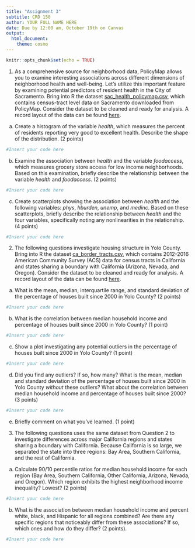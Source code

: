 ```yaml
---
title: "Assignment 3"
subtitle: CRD 150
author: YOUR FULL NAME HERE
date: Due by 12:00 am, October 19th on Canvas
output: 
  html_document:
    theme: cosmo
---
```


```r
knitr::opts_chunk$set(echo = TRUE)
```


1. As a comprehensive source for neighborhood data, PolicyMap allows you to examine interesting associations across different dimensions of neighborhood health and well-being.  Let's utilize this important feature by examining potential predictors of resident health in the City of Sacramento. Bring into R the dataset [sac_health_policymap.csv](https://raw.githubusercontent.com/crd150/data/master/sac_health_policymap.csv), which contains census-tract level data on Sacramento downloaded from PolicyMap.  Consider the dataset to be cleaned and ready for analysis.  A record layout of the data can be found [here](https://raw.githubusercontent.com/crd150/data/master/assgn3_question1_codebook.txt).

a. Create a histogram of the variable *health*, which measures the percent of residents reporting very good to excellent health.  Describe the shape of the distribution. (2 points)

```r
#Insert your code here
```

b. Examine the association between *health* and the variable *foodaccess*, which measures grocery store access for low income neighborhoods. Based on this examination, briefly describe the relationship between the variable *health* and *foodaccess*. (2 points)

```r
#Insert your code here
```

c. Create scatterplots showing the association between *health* and the following variables: *phys*, *hburden*, *unemp*, and *medinc*.  Based on these scatterplots, briefly describe the relationship between *health* and the four variables, specifically noting any nonlinearities in the relationship. (4 points)

```r
#Insert your code here
```



2. The following questions investigate housing structure in Yolo County. Bring into R the dataset [ca_border_tracts.csv](https://raw.githubusercontent.com/crd150/data/master/ca_border_tracts.csv), which contains 2012-2016 American Community Survey (ACS) data for census tracts in California and states sharing a boundary with California (Arizona, Nevada, and Oregon). Consider the dataset to be cleaned and ready for analysis.  A record layout of the data can be found [here](https://raw.githubusercontent.com/crd150/data/master/assgn3_question2_codebook.txt). 

a. What is the mean, median, interquartile range, and standard deviation of the percentage of houses built since 2000 in Yolo County? (2 points) 

```r
#Insert your code here
```

b. What is the correlation between median household income and percentage of houses built since 2000 in Yolo County? (1 point)

```r
#Insert your code here
```

c. Show a plot investigating any potential outliers in the percentage of houses built since 2000 in Yolo County? (1 point)

```r
#Insert your code here
```

d. Did you find any outliers? If so, how many? What is the mean, median and standard deviation of the percentage of houses built since 2000 in Yolo County *without* these outliers? What about the correlation between median household income and percentage of houses built since 2000? (3 points)

```r
#Insert your code here
```

e. Briefly comment on what you’ve learned. (1 point)



3.  The following questions uses the same dataset from Question 2 to investigate differences across major California regions and states sharing a boundary with California.  Because California is so large, we separated the state into three regions: Bay Area, Southern California, and the rest of California.

a. Calculate 90/10 percentile ratios for median household income for each region (Bay Area, Southern California, Other California, Arizona, Nevada, and Oregon).  Which region exhibits the highest neighborhood income inequality? Lowest? (2 points)

```r
#Insert your code here
```

b. What is the association between median household income and percent white, black, and Hispanic for all regions combined? Are there any specific regions that noticeably differ from these associations? If so, which ones and how do they differ? (2 points).

```r
#Insert your code here
```


